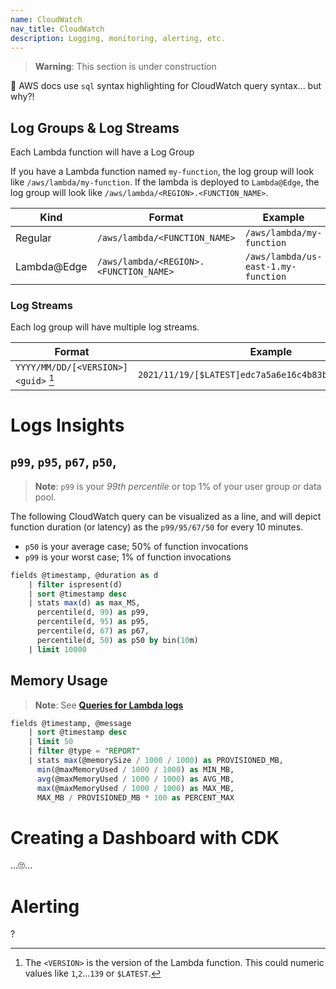 ```yaml
---
name: CloudWatch
nav_title: CloudWatch
description: Logging, monitoring, alerting, etc.
---
```


> **Warning**: This section is under construction

🤨 AWS docs use `sql` syntax highlighting for CloudWatch query syntax... but why?!

## Log Groups & Log Streams

Each Lambda function will have a Log Group

If you have a Lambda function named `my-function`, the log group will look like
`/aws/lambda/my-function`. If the lambda is deployed to `Lambda@Edge`, the log group
will look like `/aws/lambda/<REGION>.<FUNCTION_NAME>`.

| Kind        | Format                                 | Example                             |
| ----------- | -------------------------------------- | ----------------------------------- |
| Regular     | `/aws/lambda/<FUNCTION_NAME>`          | `/aws/lambda/my-function`           |
| Lambda@Edge | `/aws/lambda/<REGION>.<FUNCTION_NAME>` | `/aws/lambda/us-east-1.my-function` |

### Log Streams

Each log group will have multiple log streams.

| Format                              | Example                                                |
| ----------------------------------- | ------------------------------------------------------ |
| `YYYY/MM/DD/[<VERSION>]<guid>` [^1] | `2021/11/19/[$LATEST]edc7a5a6e16c4b83bd1da40a33bc706e` |

[^1]:
    The `<VERSION>` is the version of the Lambda function.
    This could numeric values like `1`,`2`...`139` or `$LATEST`.

# Logs Insights

## `p99`, `p95`, `p67`, `p50`,

> **Note**: `p99` is your _99th percentile_ or top 1% of your user group or data pool.

The following CloudWatch query can be visualized as a line, and will depict function
duration (or latency) as the `p99/95/67/50` for every 10 minutes.

- `p50` is your average case; 50% of function invocations
- `p99` is your worst case; 1% of function invocations

```sql showLineNumbers filename="/aws/lambda/us-east-1.my-lambda-function"
fields @timestamp, @duration as d
    | filter ispresent(d)
    | sort @timestamp desc
    | stats max(d) as max_MS,
      percentile(d, 99) as p99,
      percentile(d, 95) as p95,
      percentile(d, 67) as p67,
      percentile(d, 50) as p50 by bin(10m)
    | limit 10000
```

## Memory Usage

> **Note**: See [**Queries for Lambda logs**](https://docs.aws.amazon.com/AmazonCloudWatch/latest/logs/CWL_QuerySyntax-examples.html)

```sql showLineNumbers
fields @timestamp, @message
    | sort @timestamp desc
    | limit 50
    | filter @type = "REPORT"
    | stats max(@memorySize / 1000 / 1000) as PROVISIONED_MB,
      min(@maxMemoryUsed / 1000 / 1000) as MIN_MB,
      avg(@maxMemoryUsed / 1000 / 1000) as AVG_MB,
      max(@maxMemoryUsed / 1000 / 1000) as MAX_MB,
      MAX_MB / PROVISIONED_MB * 100 as PERCENT_MAX
```

# Creating a Dashboard with CDK

...🙄...

# Alerting

?
